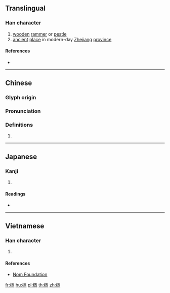 {{character info/new}}
{{also|槜}}
==Translingual==

===Han character===
{{Han char|rn=75|rad=木|as=13|sn=17|four=40927|canj=DOGS|ids=⿰木雋}}

# [[wooden]] [[rammer]] or [[pestle]]
# [[ancient]] [[place]] in modern-day [[Zhejiang]] [[province]]

====References====
* {{Han ref|kx=0556.120|dkj=15644|dj=0945.300|hdz=21302.130|uh=6A87|ud=27271|bh=ECFC|bd=60668}}

----

==Chinese==
{{zh-forms}}

===Glyph origin===
{{Han etym}}

===Pronunciation===
{{zh-pron
|m=zuì
|c=zeoi3
|mc=y
|oc=y
|ma=
|cat=n,pn
}}

===Definitions===
{{zh-hanzi}}

# {{rfdef|lang=zh}}

----

==Japanese==

===Kanji===
{{ja-kanji|grade=|rs=木13}}

# {{defn|lang=ja|sort=木13}}

====Readings====
* {{ja-readings|on=[[すい]] (sui), [[さい]] (sai), [[ずい]] (zui)|kun=[[つく]] (tsuku)}}

----

==Vietnamese==

===Han character===
{{vi-readings|rs=木13| hanviet = tuy}}

# {{defn|lang=vi|sort=木13}}

====References====
*[http://nomfoundation.org/common/nom_details.php?codepoint=6a87 Nom Foundation]

[[fr:檇]]
[[hu:檇]]
[[pl:檇]]
[[th:檇]]
[[zh:檇]]